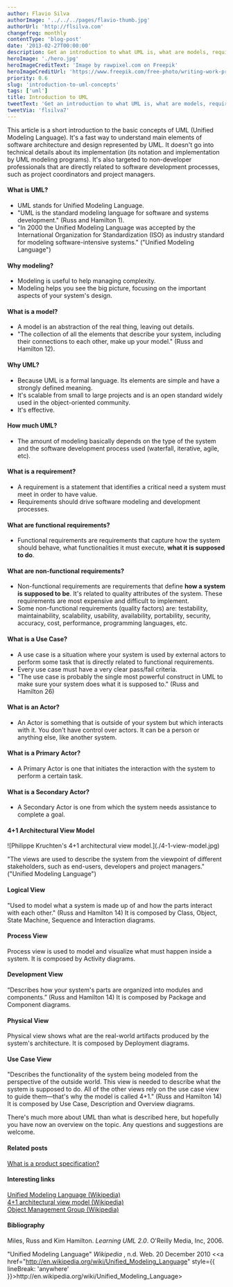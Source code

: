 ```yaml
---
author: Flavio Silva
authorImage: '../../../pages/flavio-thumb.jpg'
authorUrl: 'http://flsilva.com'
changefreq: monthly
contentType: 'blog-post'
date: '2013-02-27T00:00:00'
description: Get an introduction to what UML is, what are models, requirements, use cases, and more.
heroImage: './hero.jpg'
heroImageCreditText: 'Image by rawpixel.com on Freepik'
heroImageCreditUrl: 'https://www.freepik.com/free-photo/writing-work-process_18411602.htm#&position=30&from_view=undefined'
priority: 0.6
slug: 'introduction-to-uml-concepts'
tags: ['uml']
title: Introduction to UML
tweetText: 'Get an introduction to what UML is, what are models, requirements, use cases, and more.'
tweetVia: 'flsilva7'
---
```



This article is a short introduction to the basic concepts of UML (Unified Modeling Language).
It's a fast way to understand main elements of software architecture and design represented by UML.
It doesn't go into technical details about its implementation (its notation and implementation by UML modeling programs).
It's also targeted to non-developer professionals that are directly related to software development processes, such as project coordinators and project managers.

#### What is UML?

- UML stands for Unified Modeling Language.
- "UML is the standard modeling language for software and systems development." (Russ and Hamilton 1).
- "In 2000 the Unified Modeling Language was accepted by the International Organization for Standardization (ISO) as industry standard for modeling software-intensive systems." ("Unified Modeling Language")

#### Why modeling?

- Modeling is useful to help managing complexity.
- Modeling helps you see the big picture, focusing on the important aspects of your system's design.

#### What is a model?

- A model is an abstraction of the real thing, leaving out details.
- "The collection of all the elements that describe your system, including their connections to each other, make up your model." (Russ and Hamilton 12).

#### Why UML?

- Because UML is a formal language. Its elements are simple and have a strongly defined meaning.
- It's scalable from small to large projects and is an open standard widely used in the object-oriented community.
- It's effective.

#### How much UML?

- The amount of modeling basically depends on the type of the system and the software development process used (waterfall, iterative, agile, etc).

#### What is a requirement?

- A requirement is a statement that identifies a critical need a system must meet in order to have value.
- Requirements should drive software modeling and development processes.

#### What are functional requirements?

- Functional requirements are requirements that capture how the system should behave, what functionalities it must execute, **what it is supposed to do**.

#### What are non-functional requirements?

- Non-functional requirements are requirements that define **how a system is supposed to be**. It's related to quality attributes of the system. These requirements are most expensive and difficult to implement.
- Some non-functional requirements (quality factors) are: testability, maintainability, scalability, usability, availability, portability, security, accuracy, cost, performance, programming languages, etc.

#### What is a Use Case?

- A use case is a situation where your system is used by external actors to perform some task that is directly related to functional requirements.
- Every use case must have a very clear pass/fail criteria.
- "The use case is probably the single most powerful construct in UML to make sure your system does what it is supposed to." (Russ and Hamilton 26)

#### What is an Actor?

- An Actor is something that is outside of your system but which interacts with it. You don't have control over actors. It can be a person or anything else, like another system.

#### What is a Primary Actor?

- A Primary Actor is one that initiates the interaction with the system to perform a certain task.

#### What is a Secondary Actor?

- A Secondary Actor is one from which the system needs assistance to complete a goal.

#### 4+1 Architectural View Model

<ImageWithCaption caption="Philippe Kruchten's 4+1 architectural view model.">
  ![Philippe Kruchten's 4+1 architectural view model.](./4-1-view-model.jpg)
</ImageWithCaption>

"The views are used to describe the system from the viewpoint of different stakeholders, such as end-users, developers and project managers." ("Unified Modeling Language")

#### Logical View

"Used to model what a system is made up of and how the parts interact with each other." (Russ and Hamilton 14)
It is composed by Class, Object, State Machine, Sequence and Interaction diagrams.

#### Process View

Process view is used to model and visualize what must happen inside a system.
It is composed by Activity diagrams.

#### Development View

“Describes how your system's parts are organized into modules and components.” (Russ and Hamilton 14)
It is composed by Package and Component diagrams.

#### Physical View

Physical view shows what are the real-world artifacts produced by the system's architecture.
It is composed by Deployment diagrams.

#### Use Case View

"Describes the functionality of the system being modeled from the perspective of the outside world.
This view is needed to describe what the system is supposed to do.
All of the other views rely on the use case view to guide them—that's why the model is called 4+1." (Russ and Hamilton 14)
It is composed by Use Case, Description and Overview diagrams.

There's much more about UML than what is described here, but hopefully you have now an overview on the topic.
Any questions and suggestions are welcome.

#### Related posts

[What is a product specification?](/blog/what-is-a-product-specification/)

#### Interesting links

[Unified Modeling Language (Wikipedia)](http://en.wikipedia.org/wiki/Unified_Modeling_Language)<br />
[4+1 architectural view model (Wikipedia)](http://en.wikipedia.org/wiki/4%2B1_Architectural_View_Model)<br />
[Object Management Group (Wikipedia)](http://en.wikipedia.org/wiki/Object_Management_Group)

#### Bibliography

Miles, Russ and Kim Hamilton. _Learning UML 2.0_. O'Reilly Media, Inc, 2006.

"Unified Modeling Language" _Wikipedia_ , n.d. Web. 20 December 2010 &#60;<a href="http://en.wikipedia.org/wiki/Unified_Modeling_Language" style={{ lineBreak: 'anywhere' }}>ht<span />tp://en.wikipedia.org/wiki/Unified_Modeling_Language</a>&#62;
